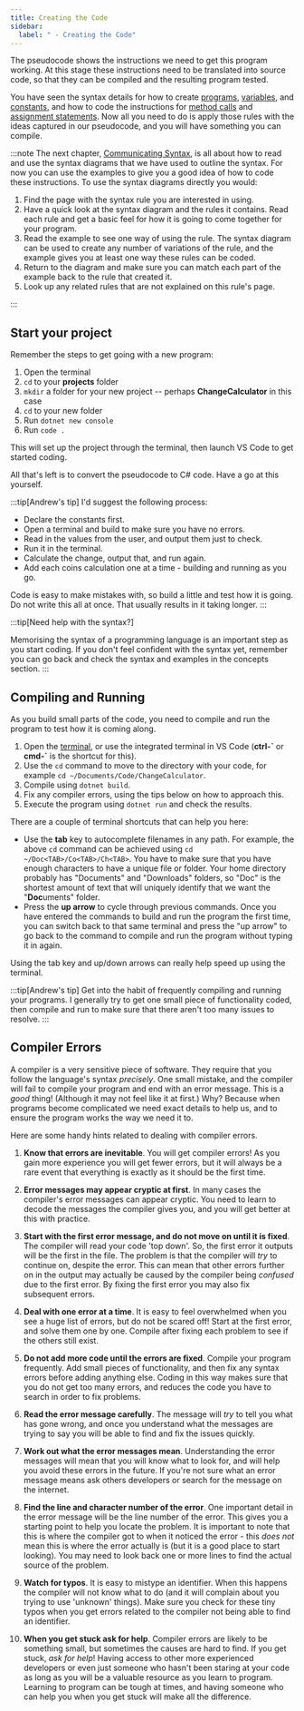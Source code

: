 ```yaml
---
title: Creating the Code
sidebar:
  label: " - Creating the Code"
---
```


The pseudocode shows the instructions we need to get this program working. At this stage these instructions need to be translated into source code, so that they can be compiled and the resulting program tested.

You have seen the syntax details for how to create [programs](../../1-concepts/00-program), [variables](../../1-concepts/07-variable), and [constants](../../1-concepts/07-variable#constants), and how to code the instructions for [method calls](../../1-concepts/03-method-call) and [assignment statements](../../1-concepts/08-assignment-statement). Now all you need to do is apply those rules with the ideas captured in our pseudocode, and you will have something you can compile.

:::note
The next chapter, [Communicating Syntax](../../../2-communicating-syntax/0-overview), is all about how to read and use the syntax diagrams that we have used to outline the syntax. For now you can use the examples to give you a good idea of how to code these instructions. To use the syntax diagrams directly you would:

1. Find the page with the syntax rule you are interested in using.
2. Have a quick look at the syntax diagram and the rules it contains. Read each rule and get a basic feel for how it is going to come together for your program.
3. Read the example to see one way of using the rule. The syntax diagram can be used to create any number of variations of the rule, and the example gives you at least one way these rules can be coded.
4. Return to the diagram and make sure you can match each part of the example back to the rule that created it.
5. Look up any related rules that are not explained on this rule's page.

:::

## Start your project

Remember the steps to get going with a new program:

1. Open the terminal
2. `cd` to your **projects** folder
3. `mkdir` a folder for your new project -- perhaps **ChangeCalculator** in this case
4. `cd` to your new folder
5. Run `dotnet new console`
6. Run `code .`

This will set up the project through the terminal, then launch VS Code to get started coding.

All that's left is to convert the pseudocode to C# code. Have a go at this yourself.

:::tip[Andrew's tip]
I'd suggest the following process:

- Declare the constants first.
- Open a terminal and build to make sure you have no errors.
- Read in the values from the user, and output them just to check.
- Run it in the terminal.
- Calculate the change, output that, and run again.
- Add each coins calculation one at a time - building and running as you go.

Code is easy to make mistakes with, so build a little and test how it is going. Do not write this all at once. That usually results in it taking longer.
:::

:::tip[Need help with the syntax?]

Memorising the syntax of a programming language is an important step as you start coding. If you don't feel confident with the syntax yet, remember you can go back and check the syntax and examples in the concepts section.
:::

## Compiling and Running

As you build small parts of the code, you need to compile and run the program to test how it is coming along.

1. Open the [terminal](../../../../part-0-getting-started/2-computer-use/1-concepts/01-terminal), or use the integrated terminal in VS Code (**ctrl-\`** or **cmd-\`** is the shortcut for this).
2. Use the `cd` command to move to the directory with your code, for example `cd ~/Documents/Code/ChangeCalculator`.
3. Compile using `dotnet build`.
4. Fix any compiler errors, using the tips below on how to approach this.
5. Execute the program using `dotnet run` and check the results.

There are a couple of terminal shortcuts that can help you here:

- Use the **tab** key to autocomplete filenames in any path. For example, the above `cd` command can be achieved using `cd ~/Doc<TAB>/Co<TAB>/Ch<TAB>`. You have to make sure that you have enough characters to have a unique file or folder. Your home directory probably has "Documents" and "Downloads" folders, so "Doc" is the shortest amount of text that will uniquely identify that we want the "**Doc**uments" folder.
- Press the **up arrow** to cycle through previous commands. Once you have entered the commands to build and run the program the first time, you can switch back to that same terminal and press the "up arrow" to go back to the command to compile and run the program without typing it in again.

Using the tab key and up/down arrows can really help speed up using the terminal.

:::tip[Andrew's tip]
Get into the habit of frequently compiling and running your programs. I generally try to get one small piece of functionality coded, then compile and run to make sure that there aren't too many issues to resolve.
:::

## Compiler Errors

A compiler is a very sensitive piece of software. They require that you
follow the language's syntax *precisely*. One small mistake, and the
compiler will fail to compile your program and end with an error
message. This is a *good* thing! (Although it may not feel like it at
first.) Why? Because when programs become complicated we need exact
details to help us, and to ensure the program works the way we need it
to.

Here are some handy hints related to dealing with compiler errors.

1. **Know that errors are inevitable**. You will get compiler errors!
    As you gain more experience you will get fewer errors, but it will
    always be a rare event that everything is exactly as it should be
    the first time.

2. **Error messages may appear cryptic at first**. In many cases the
    compiler's error messages can appear cryptic. You need to learn to
    decode the messages the compiler gives you, and you will get better
    at this with practice.

3. **Start with the first error message, and do not move on until it is fixed**. The compiler will read your code 'top down'.
    So, the first error it outputs will be the first in the file. The
    problem is that the compiler will *try* to continue on, despite the
    error. This can mean that other errors further on in the output may
    actually be caused by the compiler being *confused* due to the first
    error. By fixing the first error you may also fix subsequent errors.

4. **Deal with one error at a time**. It is easy to feel
    overwhelmed when you see a huge list of errors, but do not be scared
    off! Start at the first error, and solve them one by one. Compile
    after fixing each problem to see if the others still exist.

5. **Do not add more code until the errors are fixed**. Compile your
    program frequently. Add small pieces of functionality, and then fix
    any syntax errors before adding anything else.
    Coding in this way makes sure that you do not get too many errors,
    and reduces the code you have to search in order to fix problems.

6. **Read the error message carefully**. The message will
    *try* to tell you what has gone wrong, and once you understand what
    the messages are trying to say you will be able to find and fix the
    issues quickly.

7. **Work out what the error messages mean**. Understanding the error
    messages will mean that you will know what to look for, and will
    help you avoid these errors in the future. If you're not sure what an
    error message means ask others developers or search for the message
    on the internet.

8. **Find the line and character number of
    the error**. One important detail in the error message will be the
    line number of the error. This gives you a starting point to help
    you locate the problem. It is important to note that this is where
    the compiler got to when it noticed the error - this *does not* mean
    this is where the error actually is (but it is a good place to start
    looking). You may need to look back one or more lines to find the
    actual source of the problem.

9. **Watch for typos**. It is easy to mistype an identifier. When this
    happens the compiler will not know what to do (and it will complain
    about you trying to use 'unknown' things). Make sure you check for
    these tiny typos when you get errors related to the compiler not
    being able to find an identifier.

10. **When you get stuck ask for help**. Compiler errors
    are likely to be something small, but sometimes the causes are hard
    to find. If you get stuck, *ask for help*! Having access to other
    more experienced developers or even just someone who hasn't been
    staring at your code as long as you will be a valuable resource as you learn
    to program. Learning to program can be tough at times, and having
    someone who can help you when you get stuck will make all the
    difference.
